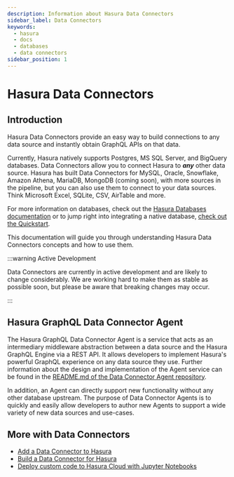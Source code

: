 ```yaml
---
description: Information about Hasura Data Connectors
sidebar_label: Data Connectors
keywords:
  - hasura
  - docs
  - databases
  - data connectors
sidebar_position: 1
---
```



# Hasura Data Connectors

## Introduction

Hasura Data Connectors provide an easy way to build connections to any data source and instantly obtain GraphQL APIs on
that data.

Currently, Hasura natively supports Postgres, MS SQL Server, and BigQuery databases. Data Connectors allow you to
connect Hasura to **_any_** other data source. Hasura has built Data Connectors for MySQL, Oracle, Snowflake, Amazon
Athena, MariaDB, MongoDB (coming soon), with more sources in the pipeline, but you can also use them to connect to
your data sources. Think Microsoft Excel, SQLite, CSV, AirTable and more.

For more information on databases, check out the [Hasura Databases documentation](/docs/databases/overview.mdx) or to
jump right into integrating a native database, [check out the Quickstart](/docs/databases/quickstart.mdx).

This documentation will guide you through understanding Hasura Data Connectors concepts and how to use them.

:::warning Active Development

Data Connectors are currently in active development and are likely to change considerably. We are working hard to make
them as stable as possible soon, but please be aware that breaking changes may occur.

:::

## Hasura GraphQL Data Connector Agent

The Hasura GraphQL Data Connector Agent is a service that acts as an intermediary middleware abstraction between a data
source and the Hasura GraphQL Engine via a REST API. It allows developers to implement Hasura's powerful GraphQL
experience on any data source they use. Further information about the design and implementation of the Agent service
can be found in the
[README.md of the Data Connector Agent repository](https://github.com/hasura/graphql-engine/blob/master/dc-agents/README.md).

<Thumbnail
  src="/img/databases/data-connector/data-connectors-agent-diagram.png"
  alt="Hasura GraphQL Data Connector Agent diagram"
/>

In addition, an Agent can directly support new functionality without any other database upstream. The purpose of Data
Connector Agents is to quickly and easily allow developers to author new Agents to support a wide variety of new data
sources and use-cases.

## More with Data Connectors

- [Add a Data Connector to Hasura](/databases/data-connectors/adding-data-connectors.mdx)
- [Build a Data Connector for Hasura](/databases/data-connectors/data-connector-sdk.mdx)
- [Deploy custom code to Hasura Cloud with Jupyter Notebooks](/databases/data-connectors/jupyter-notebooks.mdx)